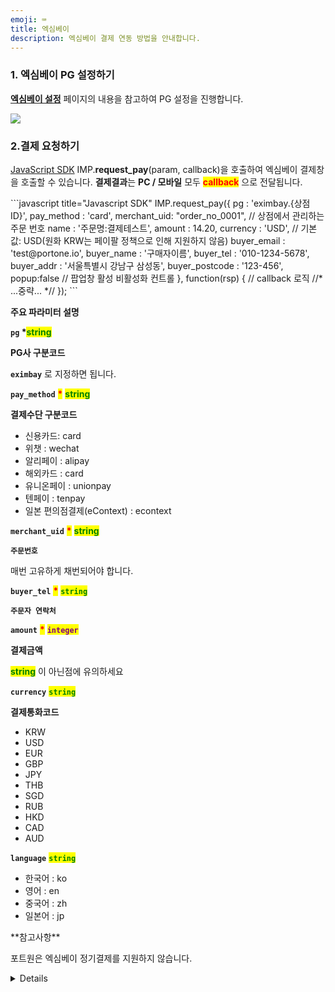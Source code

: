 ```yaml
---
emoji: ⌨
title: 엑심베이
description: 엑심베이 결제 연동 방법을 안내합니다.
---
```




### 1. 엑심베이 PG 설정하기

[**엑심베이 설정**](../../ready/2.-pg/payment-gateway/exim) 페이지의 내용을 참고하여 PG 설정을 진행합니다.

![](</gitbook-assets/ko/스크린샷 2022-06-03 오후 3.34.40.png>)

### 2.결제 요청하기

[JavaScript SDK](../../sdk/javascript-sdk-old/readme) IMP.**request_pay**(param, callback)을 호출하여 엑심베이 결제창을 호출할 수 있습니다. **결제결과**는 **PC / 모바일** 모두 <mark style="color:red;">**callback**</mark> 으로 전달됩니다.

<Tabs>
<Tab title="인증결제창 요청">
```javascript title="Javascript SDK"
IMP.request_pay({
    pg : 'eximbay.{상점 ID}',
    pay_method : 'card',
    merchant_uid: "order_no_0001", // 상점에서 관리하는 주문 번호
    name : '주문명:결제테스트',
    amount : 14.20,
    currency : 'USD', // 기본값: USD(원화 KRW는 페이팔 정책으로 인해 지원하지 않음)
    buyer_email : 'test@portone.io',
    buyer_name : '구매자이름',
    buyer_tel : '010-1234-5678',
    buyer_addr : '서울특별시 강남구 삼성동',
    buyer_postcode : '123-456',
    popup:false // 팝업창 활성 비활성화 컨트롤 
}, function(rsp) { // callback 로직
	//* ...중략... *//
});
```

**주요 파라미터 설명**

**`pg` \***<mark style="color:green;">**string**</mark>

**PG사 구분코드**

**`eximbay`** 로 지정하면 됩니다.

**`pay_method`** <mark style="color:red;">**\***</mark> <mark style="color:green;">**string**</mark>

**결제수단 구분코드**

- 신용카드: card
- 위챗 : wechat
- 알리페이 : alipay
- 해외카드 : card
- 유니온페이 : unionpay
- 텐페이 : tenpay
- 일본 편의점결제(eContext) : econtext

**`merchant_uid`** <mark style="color:red;">**\***</mark> <mark style="color:green;">**string**</mark>

**`주문번호`**

매번 고유하게 채번되어야 합니다.

**`buyer_tel`** <mark style="color:red;">**\***</mark> <mark style="color:green;">**`string`**</mark>

**`주문자 연락처`**

**`amount`** <mark style="color:red;">**\***</mark> <mark style="color:purple;">**`integer`**</mark>

**결제금액**

<mark style="color:green;">**string**</mark> 이 아닌점에 유의하세요

**`currency`** <mark style="color:green;">**`string`**</mark>

**결제통화코드**

- KRW
- USD
- EUR
- GBP
- JPY
- THB
- SGD
- RUB
- HKD
- CAD
- AUD

**`language`** <mark style="color:green;">**`string`**</mark>

- 한국어 : ko
- 영어 : en
- 중국어 : zh
- 일본어 : jp

</Tab>
</Tabs>

<Hint style="warning">
**참고사항**

포트원은 엑심베이 정기결제를 지원하지 않습니다.

</Hint>

<Details>
<p slot="summary">편의점 결제 테스트 방법</p>

**편의점결제 동작 방식**

한국의 가상계좌와 같이 결제창 내에서는 등록을 한 다음에 고객에게 이메일 / 문자로 전달되는 화면을 편의점 카운터에서 지불하며 처리합니다.

- 포트원 내부에서는 pay_method : vbank 로 기록됨
- Econtext 등록이 완료되었다는 콜백함수 및 웹훅 전송 (status : ready 상태 / vbank_num 은 unknown 으로 고정)
- Econtext 로부터 입금확인이 되면 포트원에서 엑심베이로부터 응답을 받아 status : paid 로 변경 후 결제완료처리에 대한 웹훅 전송

**편의점결제 테스트 진행순서**

가상계좌와 같이 실제 고객이 입금한 결과를 테스트해야 하므로 아래와 같이 입금완료됨을 임의적으로 통지받아보실 수 있습니다\*\*.\*\*

1.엑심베이 테스트모드 ON상태에서 1번과 같이 결제창 진행

2\. 콜백 응답 중 pg_tid 값을 별도로 메모 (포트원 관리자콘솔 PG사승인번호 컬럼에서 확인 가능) 3. [http://test.econ.ne.jp/site/tuchi_2/tuchi_menu_2.html](http://test.econ.ne.jp/site/tuchi_2/tuchi_menu_2.html) 로 이동 후 계정 로그인

(아이디 : ectest / 비번 : #eg0810# ) 4. ShopID : 361301, orderID : 2번에서 확보한 PG사승인번호 입력 5. 하단에 있는 **登録** 버튼 클릭 6. 다음 페이지에서 한 번 더 **登録** 클릭 7. 10분 후 결제상태가 status : **paid** 로 바뀌는지 확인 ( 이 때 입금에 대한 웹훅 발송됨 )

</Details>
